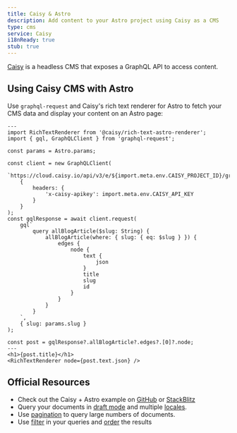```yaml
---
title: Caisy & Astro
description: Add content to your Astro project using Caisy as a CMS
type: cms
service: Caisy
i18nReady: true
stub: true
---
```


[Caisy](https://caisy.io/) is a headless CMS that exposes a GraphQL API to access content.

## Using Caisy CMS with Astro

Use `graphql-request` and Caisy's rich text renderer for Astro to fetch your CMS data and display your content on an Astro page:

```astro title="src/pages/blog/[...slug].astro"
---
import RichTextRenderer from '@caisy/rich-text-astro-renderer';
import { gql, GraphQLClient } from 'graphql-request';

const params = Astro.params;

const client = new GraphQLClient(
	`https://cloud.caisy.io/api/v3/e/${import.meta.env.CAISY_PROJECT_ID}/graphql`,
	{
		headers: {
			'x-caisy-apikey': import.meta.env.CAISY_API_KEY
		}
	}
);
const gqlResponse = await client.request(
	gql`
		query allBlogArticle($slug: String) {
			allBlogArticle(where: { slug: { eq: $slug } }) {
				edges {
					node {
						text {
							json
						}
						title
						slug
						id
					}
				}
			}
		}
	`,
	{ slug: params.slug }
);

const post = gqlResponse?.allBlogArticle?.edges?.[0]?.node;
---
<h1>{post.title}</h1>
<RichTextRenderer node={post.text.json} />
```

## Official Resources

- Check out the Caisy + Astro example on [GitHub](https://github.com/caisy-io/caisy-example-astro) or [StackBlitz](https://stackblitz.com/github/caisy-io/caisy-example-astro?file=src%2Fpages%2Fblog%2F%5B...slug%5D.astro)
- Query your documents in [draft mode](https://caisy.io/developer/docs/external-api/localization-and-preview#preview-mode-15) and multiple [locales](https://caisy.io/developer/docs/external-api/localization-and-preview#localization-in-a-graphql-query-8).
- Use [pagination](https://caisy.io/developer/docs/external-api/queries-pagination) to query large numbers of documents.
- Use [filter](https://caisy.io/developer/docs/external-api/external-filter-and-sorting) in your queries and [order](https://caisy.io/developer/docs/external-api/external-filter-and-sorting#sorting-8) the results
